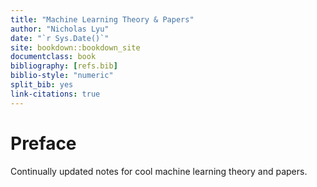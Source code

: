 ```yaml
---
title: "Machine Learning Theory & Papers"
author: "Nicholas Lyu"
date: "`r Sys.Date()`"
site: bookdown::bookdown_site
documentclass: book
bibliography: [refs.bib]
biblio-style: "numeric"
split_bib: yes
link-citations: true
---
```


\usepackage{cancel}
\usepackage{amsmath, amsfonts}
\usepackage{bm}
\newcommand{\pd}[1]{\partial_{#1}}

\newcommand{\mbb}{\mathbb}
\newcommand{\mbf}{\mathbf}
\newcommand{\mb}{\boldsymbol}
\newcommand{\mrm}{\mathrm}
\newcommand{\mca}{\mathcal}
\newcommand{\mfk}{\mathfrak}
\newcommand{\tr}{\mrm{tr}} 
\newcommand{\df}{\dfrac}
\newcommand{\la}{\langle}
\newcommand{\ra}{\rangle}
\newcommand{\dag}{\dagger}

\newcommand{\Cl}{\mca C}
\newcommand{\Gr}{\mca G}
\newcommand{\Pf}{\mrm{Pf}}
\newcommand{\Pa}{\mca P}
\newcommand{\R}{\mbb R}
\newcommand{\Exp}{\mbb{E}}
\newcommand{\EV}[1]{\mathop{\mathbb{E}}\limits_{#1}}
\newcommand{\EEV}[2]{%
  \mathop{\mathbb{E}}\limits_{\substack{#1 \\ #2}}}
\newcommand{\argmax}[1]{\operatorname*{arg\,max}_{#1}}

\newcommand{\poly}{\mrm{poly}}
\newcommand{\Pdata}{p_{\mrm{data}}}
\newcommand{\Pinit}{p_{\mrm{init}}}
\newcommand{\Target}{\mrm{target}}
\newcommand{\Unif}{\mrm{Unif}}
\newcommand{\FM}{\mrm{FM}}
\newcommand{\CFM}{\mrm{CFM}}
\newcommand{\SM}{\mrm{SM}}
\newcommand{\CSM}{\mrm{CSM}}



# Preface {-}
Continually updated notes for cool machine learning theory and papers. 